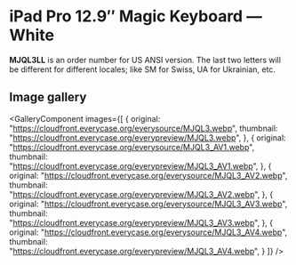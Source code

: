 
# iPad Pro 12.9″ Magic Keyboard — White

<Callout type='info' emoji='👉🏻'>**MJQL3LL** is an order number for US ANSI version. The last two letters will be different for different locales; like SM for Swiss, UA for Ukrainian, etc.</Callout>

## Image gallery

<GalleryComponent
    images={[
      {
        original: "https://cloudfront.everycase.org/everysource/MJQL3.webp",
        thumbnail: "https://cloudfront.everycase.org/everypreview/MJQL3.webp",
      },
      {
        original: "https://cloudfront.everycase.org/everysource/MJQL3_AV1.webp",
        thumbnail: "https://cloudfront.everycase.org/everypreview/MJQL3_AV1.webp",
      },
      {
        original: "https://cloudfront.everycase.org/everysource/MJQL3_AV2.webp",
        thumbnail: "https://cloudfront.everycase.org/everypreview/MJQL3_AV2.webp",
      },
      {
        original: "https://cloudfront.everycase.org/everysource/MJQL3_AV3.webp",
        thumbnail: "https://cloudfront.everycase.org/everypreview/MJQL3_AV3.webp",
      },
      {
        original: "https://cloudfront.everycase.org/everysource/MJQL3_AV4.webp",
        thumbnail: "https://cloudfront.everycase.org/everypreview/MJQL3_AV4.webp",
      }
    ]}
  />
